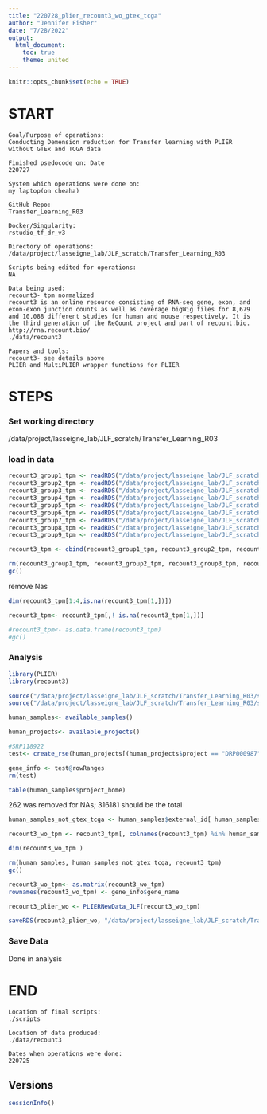 ```yaml
---
title: "220728_plier_recount3_wo_gtex_tcga"
author: "Jennifer Fisher"
date: "7/28/2022"
output:
  html_document:
    toc: true
    theme: united
---
```


```r
knitr::opts_chunk$set(echo = TRUE)
```


# START 
    Goal/Purpose of operations: 
    Conducting Demension reduction for Transfer learning with PLIER without GTEx and TCGA data
    
    Finished psedocode on: Date
    220727
    
    System which operations were done on:
    my laptop(on cheaha)
    
    GitHub Repo:
    Transfer_Learning_R03
    
    Docker/Singularity: 
    rstudio_tf_dr_v3
    
    Directory of operations: 
    /data/project/lasseigne_lab/JLF_scratch/Transfer_Learning_R03
    
    Scripts being edited for operations:
    NA
    
    Data being used:
    recount3- tpm normalized
    recount3 is an online resource consisting of RNA-seq gene, exon, and exon-exon junction counts as well as coverage bigWig files for 8,679 and 10,088 different studies for human and mouse respectively. It is the third generation of the ReCount project and part of recount.bio.
    http://rna.recount.bio/
    ./data/recount3
    
    Papers and tools: 
    recount3- see details above 
    PLIER and MultiPLIER wrapper functions for PLIER

# STEPS
### Set working directory 
/data/project/lasseigne_lab/JLF_scratch/Transfer_Learning_R03

### load in data
```r
recount3_group1_tpm <- readRDS("/data/project/lasseigne_lab/JLF_scratch/Transfer_Learning_R03/data/recount3/recount3_group1_tpm.rds")
recount3_group2_tpm <- readRDS("/data/project/lasseigne_lab/JLF_scratch/Transfer_Learning_R03/data/recount3/recount3_group2_tpm.rds")
recount3_group3_tpm <- readRDS("/data/project/lasseigne_lab/JLF_scratch/Transfer_Learning_R03/data/recount3/recount3_group3_tpm.rds")
recount3_group4_tpm <- readRDS("/data/project/lasseigne_lab/JLF_scratch/Transfer_Learning_R03/data/recount3/recount3_group4_tpm.rds")
recount3_group5_tpm <- readRDS("/data/project/lasseigne_lab/JLF_scratch/Transfer_Learning_R03/data/recount3/recount3_group5_tpm.rds")
recount3_group6_tpm <- readRDS("/data/project/lasseigne_lab/JLF_scratch/Transfer_Learning_R03/data/recount3/recount3_group6_tpm.rds")
recount3_group7_tpm <- readRDS("/data/project/lasseigne_lab/JLF_scratch/Transfer_Learning_R03/data/recount3/recount3_group7_tpm.rds")
recount3_group8_tpm <- readRDS("/data/project/lasseigne_lab/JLF_scratch/Transfer_Learning_R03/data/recount3/recount3_group8_tpm.rds")
recount3_group9_tpm <- readRDS("/data/project/lasseigne_lab/JLF_scratch/Transfer_Learning_R03/data/recount3/recount3_group9_tpm.rds")
```

```r
recount3_tpm <- cbind(recount3_group1_tpm, recount3_group2_tpm, recount3_group3_tpm, recount3_group4_tpm, recount3_group5_tpm, recount3_group6_tpm, recount3_group7_tpm, recount3_group8_tpm, recount3_group9_tpm)
```

```r
rm(recount3_group1_tpm, recount3_group2_tpm, recount3_group3_tpm, recount3_group4_tpm, recount3_group5_tpm, recount3_group6_tpm, recount3_group7_tpm, recount3_group8_tpm, recount3_group9_tpm)
gc()
```

remove Nas

```r
dim(recount3_tpm[1:4,is.na(recount3_tpm[1,])])
```

```r
recount3_tpm<- recount3_tpm[,! is.na(recount3_tpm[1,])]
```



```r
#recount3_tpm<- as.data.frame(recount3_tpm)
#gc()
```

### Analysis
```r
library(PLIER)
library(recount3)
```

```r
source("/data/project/lasseigne_lab/JLF_scratch/Transfer_Learning_R03/script/plier_util.R")
source("/data/project/lasseigne_lab/JLF_scratch/Transfer_Learning_R03/script/functions_cancer_signature_reversion_JLF.R")
```


```r
human_samples<- available_samples()
```
```r
human_projects<- available_projects()
```
```r
#SRP118922
test<- create_rse(human_projects[(human_projects$project == "DRP000987"),])
```
```r
gene_info <- test@rowRanges
rm(test)
```


```r
table(human_samples$project_home)
```
262 was removed for NAs; 316181 should be the total


```r
human_samples_not_gtex_tcga <- human_samples$external_id[ human_samples$project_home == "data_sources/sra" ]

```


```r
recount3_wo_tpm <- recount3_tpm[, colnames(recount3_tpm) %in% human_samples_not_gtex_tcga]
```

```r
dim(recount3_wo_tpm )
```


```r
rm(human_samples, human_samples_not_gtex_tcga, recount3_tpm)
gc()
```


```r
recount3_wo_tpm<- as.matrix(recount3_wo_tpm)
rownames(recount3_wo_tpm) <- gene_info$gene_name
```


```r
recount3_plier_wo <- PLIERNewData_JLF(recount3_wo_tpm)

saveRDS(recount3_plier_wo, "/data/project/lasseigne_lab/JLF_scratch/Transfer_Learning_R03/data/recount3/recount3_plier_wo.rds")
```


### Save Data
Done in analysis 

    
# END
    Location of final scripts:
    ./scripts
    
    Location of data produced:
    ./data/recount3
    
    Dates when operations were done:
    220725
    
## Versions
```r
sessionInfo()
```
